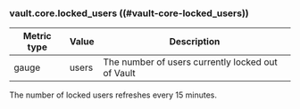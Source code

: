 ### vault.core.locked_users ((#vault-core-locked_users))

Metric type | Value | Description
----------- | ----- | -----------
gauge       | users | The number of users currently locked out of Vault

The number of locked users refreshes every 15 minutes.